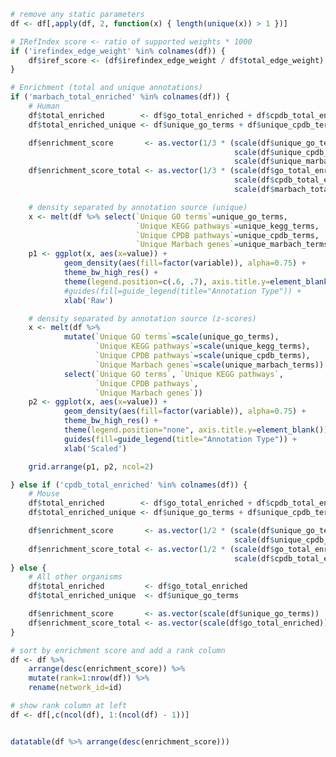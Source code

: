 ```r
# remove any static parameters
df <- df[,apply(df, 2, function(x) { length(unique(x)) > 1 })]
```

```r
# IRefIndex score <- ratio of supported weights * 1000
if ('irefindex_edge_weight' %in% colnames(df)) {
    df$iref_score <- (df$irefindex_edge_weight / df$total_edge_weight) * 1000
}

# Enrichment (total and unique annotations)
if ('marbach_total_enriched' %in% colnames(df)) {
    # Human
    df$total_enriched        <- df$go_total_enriched + df$cpdb_total_enriched + df$marbach_total_enriched
    df$total_enriched_unique <- df$unique_go_terms + df$unique_cpdb_terms + df$unique_marbach_terms

    df$enrichment_score       <- as.vector(1/3 * (scale(df$unique_go_terms) +
                                                  scale(df$unique_cpdb_terms) + 
                                                  scale(df$unique_marbach_terms)))
    df$enrichment_score_total <- as.vector(1/3 * (scale(df$go_total_enriched) +
                                                  scale(df$cpdb_total_enriched) + 
                                                  scale(df$marbach_total_enriched)))

    # density separated by annotation source (unique)
    x <- melt(df %>% select(`Unique GO terms`=unique_go_terms, 
                            `Unique KEGG pathways`=unique_kegg_terms,
                            `Unique CPDB pathways`=unique_cpdb_terms, 
                            `Unique Marbach genes`=unique_marbach_terms))
    p1 <- ggplot(x, aes(x=value)) + 
            geom_density(aes(fill=factor(variable)), alpha=0.75) +
            theme_bw_high_res() +
            theme(legend.position=c(.6, .7), axis.title.y=element_blank()) +
            #guides(fill=guide_legend(title="Annotation Type")) +
            xlab('Raw')

    # density separated by annotation source (z-scores)
    x <- melt(df %>% 
            mutate(`Unique GO terms`=scale(unique_go_terms),
                   `Unique KEGG pathways`=scale(unique_kegg_terms),
                   `Unique CPDB pathways`=scale(unique_cpdb_terms),
                   `Unique Marbach genes`=scale(unique_marbach_terms)) %>%
            select(`Unique GO terms`, `Unique KEGG pathways`, 
                   `Unique CPDB pathways`,
                   `Unique Marbach genes`))
    p2 <- ggplot(x, aes(x=value)) + 
            geom_density(aes(fill=factor(variable)), alpha=0.75) +
            theme_bw_high_res() +
            theme(legend.position="none", axis.title.y=element_blank()) +
            guides(fill=guide_legend(title="Annotation Type")) +
            xlab('Scaled')

    grid.arrange(p1, p2, ncol=2)

} else if ('cpdb_total_enriched' %in% colnames(df)) {
    # Mouse
    df$total_enriched        <- df$go_total_enriched + df$cpdb_total_enriched
    df$total_enriched_unique <- df$unique_go_terms + df$unique_cpdb_terms

    df$enrichment_score       <- as.vector(1/2 * (scale(df$unique_go_terms) +
                                                  scale(df$unique_cpdb_terms)))
    df$enrichment_score_total <- as.vector(1/2 * (scale(df$go_total_enriched) +
                                                  scale(df$cpdb_total_enriched)))
} else {
    # All other organisms
    df$total_enriched         <- df$go_total_enriched
    df$total_enriched_unique  <- df$unique_go_terms

    df$enrichment_score       <- as.vector(scale(df$unique_go_terms))
    df$enrichment_score_total <- as.vector(scale(df$go_total_enriched))
}

# sort by enrichment score and add a rank column
df <- df %>% 
    arrange(desc(enrichment_score)) %>%
    mutate(rank=1:nrow(df)) %>%
    rename(network_id=id)

# show rank column at left
df <- df[,c(ncol(df), 1:(ncol(df) - 1))]

```

```r
```

```r
datatable(df %>% arrange(desc(enrichment_score)))
```
